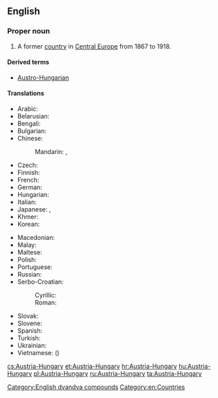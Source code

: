 ==English==
{{wikipedia}}

===Proper noun===
{{en-proper noun}}

# {{historical}} A former [[country]] in [[Central Europe]] from 1867 to 1918.

====Derived terms====
* [[Austro-Hungarian]]

====Translations====
{{trans-top|former country in Central Europe}}
* Arabic: {{t|ar|النمسا والمجر|tr=al-nímsaa wa-l-májar}}
* Belarusian: {{t|be|Аўстра-Венгрыя|f|tr=Áŭstro-Vénhryja|xs=Belarusian}}
* Bengali: {{t-|bn|অস্ট্রিয়া-হাঙ্গেরি}}
* Bulgarian: {{t|bg|Австро-Унгария|f|tr=Ávstro-Ungárija}}
* Chinese:
*: Mandarin: {{t|cmn|奧匈帝國|sc=Hani}}, {{t|cmn|奥匈帝国|tr=Ào-Xiōng dìguó|sc=Hani}}
* Czech: {{t|cs|Rakousko-Uhersko|n}}
* Finnish: {{t|fi|Itävalta-Unkari}}
* French: {{t-|fr|Autriche-Hongrie|f}}
* German: {{t+|de|Österreich-Ungarn|n}}
* Hungarian: {{t|hu|Ausztria-Magyarország}}
* Italian: {{t|it|Austria-Ungheria|f}}
* Japanese: {{t-|ja|オーストリア＝ハンガリー帝国|tr=Ōsutoria-Hangarī teikoku}}, {{t|ja|オーストリア＝ハンガリー|tr=Ōsutoria-Hangarī}}
* Khmer: {{t|km|អូទ្រីស-ហុងគ្រី|tr=o tris hong kri|sc=Khmr}}
* Korean: {{t|ko|오스트리아-헝가리|tr=Oseuteuria-Heonggari|sc=Hang}}
{{trans-mid}}
* Macedonian: {{t|mk|Австро-Унгарија|f|tr=Ávstro-Ungárija}}
* Malay: {{t|ms|Austria-Hungary}}
* Maltese: {{t|mt|Awstrija-Ungerija|xs=Maltese}}
* Polish: {{t+|pl|Austro-Węgry|p}}
* Portuguese: {{t+|pt|Áustria-Hungria|f}}
* Russian: {{t-|ru|Австро-Венгрия|f|tr=Ávstro-Véngrija}}
* Serbo-Croatian:
*: Cyrillic: {{t|sh|Аустро-Угарска|f|sc=Cyrl|xs=Serbo-Croatian}}
*: Roman: {{t|sh|Austro-Ugarska|f|xs=Serbo-Croatian}}
* Slovak: {{t|sk|Rakúsko-Uhorsko|n}}
* Slovene: {{t+|sl|Avstro-Ogrska|f}}
* Spanish: {{t+|es|Austria-Hungría|f}}
* Turkish: {{t|tr|Avusturya-Macaristan}}
* Ukrainian: {{t|uk|Австро-Угорщина|f|tr=Ávstro-Uhórščyna|xs=Ukrainian}}
* Vietnamese: {{t|vi|Đế quốc Áo-Hung|xs=Vietnamese}} ({{t|vi|帝國奧匈|sc=Hani|xs=Vietnamese}})
{{trans-bottom}}

[[Category:English dvandva compounds]]
[[Category:en:Countries]]

[[cs:Austria-Hungary]]
[[et:Austria-Hungary]]
[[hr:Austria-Hungary]]
[[hu:Austria-Hungary]]
[[pl:Austria-Hungary]]
[[ru:Austria-Hungary]]
[[ta:Austria-Hungary]]